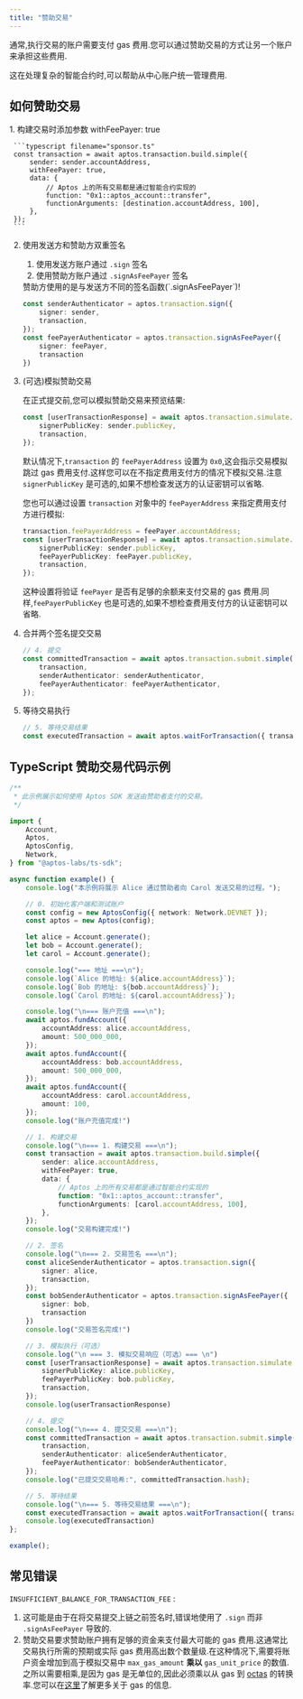 ```yaml
---
title: "赞助交易"
---
```



通常,执行交易的账户需要支付 gas 费用.您可以通过赞助交易的方式让另一个账户来承担这些费用.

这在处理复杂的智能合约时,可以帮助从中心账户统一管理费用.

## 如何赞助交易

<Steps>
  1. 构建交易时添加参数 withFeePayer: true

     ```typescript filename="sponsor.ts"
     const transaction = await aptos.transaction.build.simple({
         sender: sender.accountAddress,
         withFeePayer: true,
         data: {
             // Aptos 上的所有交易都是通过智能合约实现的
             function: "0x1::aptos_account::transfer",
             functionArguments: [destination.accountAddress, 100],
         },
     });
     ```

  2. 使用发送方和赞助方双重签名

     1. 使用发送方账户通过 `.sign` 签名
     2. 使用赞助方账户通过 `.signAsFeePayer` 签名

     <Aside type="caution">
       赞助方使用的是与发送方不同的签名函数(`.signAsFeePayer`)!
     </Aside>

     ```typescript filename="sponsor.ts"
     const senderAuthenticator = aptos.transaction.sign({
         signer: sender,
         transaction,
     });
     const feePayerAuthenticator = aptos.transaction.signAsFeePayer({
         signer: feePayer,
         transaction
     })
     ```

  3. (可选)模拟赞助交易

     在正式提交前,您可以模拟赞助交易来预览结果:

     ```typescript filename="sponsor.ts"
     const [userTransactionResponse] = await aptos.transaction.simulate.simple({
         signerPublicKey: sender.publicKey,
         transaction,
     });
     ```

     默认情况下,`transaction` 的 `feePayerAddress` 设置为 `0x0`,这会指示交易模拟跳过 gas 费用支付.这样您可以在不指定费用支付方的情况下模拟交易.注意 `signerPublicKey` 是可选的,如果不想检查发送方的认证密钥可以省略.

     您也可以通过设置 `transaction` 对象中的 `feePayerAddress` 来指定费用支付方进行模拟:

     ```typescript filename="sponsor.ts"
     transaction.feePayerAddress = feePayer.accountAddress;
     const [userTransactionResponse] = await aptos.transaction.simulate.simple({
         signerPublicKey: sender.publicKey,
         feePayerPublicKey: feePayer.publicKey,
         transaction,
     });
     ```

     这种设置将验证 `feePayer` 是否有足够的余额来支付交易的 gas 费用.同样,`feePayerPublicKey` 也是可选的,如果不想检查费用支付方的认证密钥可以省略.

  4. 合并两个签名提交交易

     ```typescript filename="sponsor.ts"
     // 4. 提交
     const committedTransaction = await aptos.transaction.submit.simple({
         transaction,
         senderAuthenticator: senderAuthenticator,
         feePayerAuthenticator: feePayerAuthenticator,
     });
     ```

  5. 等待交易执行

     ```typescript filename="sponsor.ts"
     // 5. 等待交易结果
     const executedTransaction = await aptos.waitForTransaction({ transactionHash: committedTransaction.hash });
     ```
</Steps>

## TypeScript 赞助交易代码示例

```typescript filename="sponsor.ts"
/**
 * 此示例展示如何使用 Aptos SDK 发送由赞助者支付的交易。
 */

import {
    Account,
    Aptos,
    AptosConfig,
    Network,
} from "@aptos-labs/ts-sdk";

async function example() {
    console.log("本示例将展示 Alice 通过赞助者向 Carol 发送交易的过程。");

    // 0. 初始化客户端和测试账户
    const config = new AptosConfig({ network: Network.DEVNET });
    const aptos = new Aptos(config);

    let alice = Account.generate();
    let bob = Account.generate();
    let carol = Account.generate();

    console.log("=== 地址 ===\n");
    console.log(`Alice 的地址: ${alice.accountAddress}`);
    console.log(`Bob 的地址: ${bob.accountAddress}`);
    console.log(`Carol 的地址: ${carol.accountAddress}`);

    console.log("\n=== 账户充值 ===\n");
    await aptos.fundAccount({
        accountAddress: alice.accountAddress,
        amount: 500_000_000,
    });
    await aptos.fundAccount({
        accountAddress: bob.accountAddress,
        amount: 500_000_000,
    });
    await aptos.fundAccount({
        accountAddress: carol.accountAddress,
        amount: 100,
    });
    console.log("账户充值完成!")

    // 1. 构建交易
    console.log("\n=== 1. 构建交易 ===\n");
    const transaction = await aptos.transaction.build.simple({
        sender: alice.accountAddress,
        withFeePayer: true,
        data: {
            // Aptos 上的所有交易都是通过智能合约实现的
            function: "0x1::aptos_account::transfer",
            functionArguments: [carol.accountAddress, 100],
        },
    });
    console.log("交易构建完成!")

    // 2. 签名
    console.log("\n=== 2. 交易签名 ===\n");
    const aliceSenderAuthenticator = aptos.transaction.sign({
        signer: alice,
        transaction,
    });
    const bobSenderAuthenticator = aptos.transaction.signAsFeePayer({
        signer: bob,
        transaction
    })
    console.log("交易签名完成!")

    // 3. 模拟执行（可选）
    console.log("\n === 3. 模拟交易响应（可选）=== \n")
    const [userTransactionResponse] = await aptos.transaction.simulate.simple({
        signerPublicKey: alice.publicKey,
        feePayerPublicKey: bob.publicKey,
        transaction,
    });
    console.log(userTransactionResponse)

    // 4. 提交
    console.log("\n=== 4. 提交交易 ===\n");
    const committedTransaction = await aptos.transaction.submit.simple({
        transaction,
        senderAuthenticator: aliceSenderAuthenticator,
        feePayerAuthenticator: bobSenderAuthenticator,
    });
    console.log("已提交交易哈希:", committedTransaction.hash);

    // 5. 等待结果
    console.log("\n=== 5. 等待交易结果 ===\n");
    const executedTransaction = await aptos.waitForTransaction({ transactionHash: committedTransaction.hash });
    console.log(executedTransaction)
};

example();
```

## 常见错误

`INSUFFICIENT_BALANCE_FOR_TRANSACTION_FEE` :

1. 这可能是由于在将交易提交上链之前签名时,错误地使用了 `.sign` 而非 `.signAsFeePayer` 导致的.
2. 赞助交易要求赞助账户拥有足够的资金来支付最大可能的 gas 费用.这通常比交易执行所需的预期或实际 gas 费用高出数个数量级.在这种情况下,需要将账户资金增加到高于模拟交易中 `max_gas_amount` **乘以** `gas_unit_price` 的数值.之所以需要相乘,是因为 gas 是无单位的,因此必须乘以从 gas 到 [octas](/zh/network/glossary.mdx#Octa) 的转换率.您可以在[这里](/zh/network/blockchain/gas-txn-fee)了解更多关于 gas 的信息.
